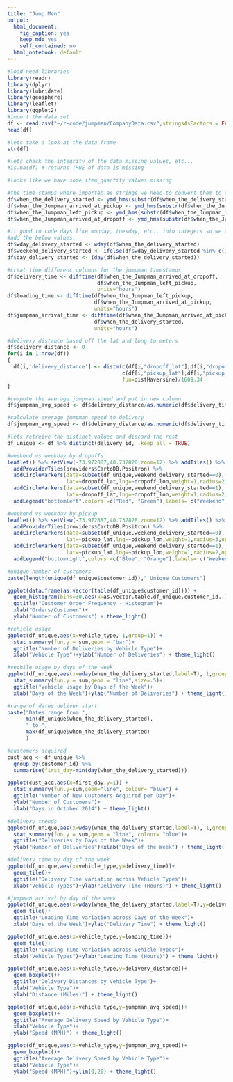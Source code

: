 ```yaml
---
title: "Jump Men"
output:
  html_document: 
    fig_caption: yes
    keep_md: yes
    self_contained: no
  html_notebook: default
---
```


```r
#load need libraries
library(readr)
library(dplyr)
library(lubridate)
library(geosphere)
library(leaflet)
library(ggplot2)
#import the data set
df <- read.csv("~/r-code/jumpmen/CompanyData.csv",stringsAsFactors = FALSE)
head(df)
```

```r
#lets take a look at the data frame
str(df)
```

```r
#lets check the integrity of the data missing values, etc...
#is.na(df) # returns TRUE of data is missing

#looks like we have some item_quantity values missing
```

```r
#the time stamps where imported as strings we need to convert them to a date format
df$when_the_delivery_started <- ymd_hms(substr(df$when_the_delivery_started,1,19))
df$when_the_Jumpman_arrived_at_pickup <- ymd_hms(substr(df$when_the_Jumpman_arrived_at_pickup,1,19))
df$when_the_Jumpman_left_pickup <- ymd_hms(substr(df$when_the_Jumpman_left_pickup,1,19))
df$when_the_Jumpman_arrived_at_dropoff <- ymd_hms(substr(df$when_the_Jumpman_arrived_at_dropoff,1,19))

```

```r
#it good to code days like monday, tuesday, etc.. into integers so we can use them numerical data. We will create new columns and
#add the below values.
df$wday_delivery_started <- wday(df$when_the_delivery_started)
df$weekend_delivery_started <- ifelse(df$wday_delivery_started %in% c(1,7),1,0)
df$day_delivery_started <- (day(df$when_the_delivery_started))

```

```r
#creat time differenc columns for the jumpman timestamps
df$delivery_time <- difftime(df$when_the_Jumpman_arrived_at_dropoff,
                             df$when_the_Jumpman_left_pickup,
                             units="hours")
df$loading_time <- difftime(df$when_the_Jumpman_left_pickup,
                            df$when_the_Jumpman_arrived_at_pickup,
                            units="hours")
df$jumpman_arrival_time <- difftime(df$when_the_Jumpman_arrived_at_pickup,
                            df$when_the_delivery_started,
                            units="hours")
```

```r
#delivery distance based off the lat and long to meters
df$delivery_distance <- 0
for(i in 1:nrow(df))
{ 
  df[i,'delivery_distance'] <- distm(c(df[i,"dropoff_lat"],df[i,"dropoff_lon"]),
                                     c(df[i,"pickup_lat"],df[i,"pickup_lon"]),
                                     fun=distHaversine)/1609.34
}
```


```r
#compute the average jumpman speed and put in new column
df$jumpman_avg_speed <- df$delivery_distance/as.numeric(df$delivery_time)
```

```r
#calculate average jumpman speed to delivery
df$jumpman_avg_speed <- df$delivery_distance/as.numeric(df$delivery_time)

#lets retreive the distinct values and discard the rest
df_unique <- df %>% distinct(delivery_id, .keep_all = TRUE)
```

```r
#weekend vs weekday by dropoffs
leaflet() %>% setView(-73.972887,40.732828,zoom=12) %>% addTiles() %>%
  addProviderTiles(providers$CartoDB.Positron) %>%
  addCircleMarkers(data=subset(df_unique,weekend_delivery_started==0),
                   lat=~dropoff_lat,lng=~dropoff_lon,weight=1,radius=2,opacity=1,color="Green") %>%
  addCircleMarkers(data=subset(df_unique,weekend_delivery_started==1),
                   lat=~dropoff_lat,lng=~dropoff_lon,weight=1,radius=2,opacity=1,color="Red") %>%
  addLegend("bottomleft",colors =c("Red", "Green"),labels= c("Weekend","Weekday"),opacity = 1)
```

```r
#weekend vs weekday by pickup
leaflet() %>% setView(-73.972887,40.732828,zoom=12) %>% addTiles() %>%
  addProviderTiles(providers$CartoDB.Positron) %>%
  addCircleMarkers(data=subset(df_unique,weekend_delivery_started==0),
                   lat=~pickup_lat,lng=~pickup_lon,weight=1,radius=3,opacity=1,color="Orange") %>%
  addCircleMarkers(data=subset(df_unique,weekend_delivery_started==1),
                   lat=~pickup_lat,lng=~pickup_lon,weight=1,radius=2,opacity=1,color="Blue")%>%
  addLegend("bottomright",colors =c("Blue", "Orange"),labels= c("Weekend","Weekday"),opacity = 1) 
```


```r
#unique number of customers
paste(length(unique(df_unique$customer_id))," Unique Customers")

ggplot(data.frame(as.vector(table(df_unique$customer_id)))) +
  geom_histogram(bins=30,aes(x=as.vector.table.df_unique.customer_id..))+
  ggtitle("Customer Order Frequency - Histogram")+
  xlab("Orders/Customer")+
  ylab("Number of Customers") + theme_light()
```


```r
#vehicle usage
ggplot(df_unique,aes(x=vehicle_type, 1,group=1)) +
  stat_summary(fun.y = sum,geom = "bar")+
  ggtitle("Number of Deliveries by Vehicle Type")+
  xlab("Vehicle Type")+ylab("Number of Deliveries") + theme_light()
```


```r
#vechile usage by days of the week
ggplot(df_unique,aes(x=wday(when_the_delivery_started,label=T), 1,group=vehicle_type,color=vehicle_type)) +
  stat_summary(fun.y = sum,geom = "line",size=.5)+
  ggtitle("Vehicle usage by Days of the Week")+
  xlab("Days of the Week")+ylab("Number of Deliveries") + theme_light() 
```


```r
#range of dates deliver start
paste("Dates range from ",
      min(df_unique$when_the_delivery_started),
      " to ",
      max(df_unique$when_the_delivery_started)
      )

```


```r
#customers acquired
cust_acq <- df_unique %>%
  group_by(customer_id) %>%
  summarise(first_day=min(day(when_the_delivery_started)))

ggplot(cust_acq,aes(x=first_day,y=1)) +
  stat_summary(fun.y=sum,geom="line", colour= "blue") +
  ggtitle("Number of New Customers Acquired per Day")+
  ylab("Number of Customers")+
  xlab("Days in October 2014") + theme_light() 
```


```r
#delivery trends
ggplot(df_unique,aes(x=wday(when_the_delivery_started,label=T), 1,group=1)) +
  stat_summary(fun.y = sum,geom = "line", colour= "blue")+
  ggtitle("Deliveries by Days of the Week")+
  ylab("Number of Deliveries")+xlab("Days of the Week") + theme_light() 

```


```r
#delivery time by day of the week
ggplot(df_unique,aes(x=vehicle_type,y=delivery_time))+
  geom_tile()+
  ggtitle("Delivery Time variation across Vehicle Types")+
  xlab("Vehicle Types")+ylab("Delivery Time (Hours)") + theme_light() 

#jumpman arrival by day of the week
ggplot(df_unique,aes(x=wday(when_the_delivery_started,label=T),y=delivery_time))+
  geom_tile()+
  ggtitle("Loading Time variation across Days of the Week")+
  xlab("Days of the Week")+ylab("Delivery Time") + theme_light()
```


```r
ggplot(df_unique,aes(x=vehicle_type,y=loading_time))+
  geom_tile()+
  ggtitle("Loading Time variation across Vehicle Types")+
  xlab("Vehicle Types")+ylab("Loading Time (Hours)") + theme_light()

ggplot(df_unique,aes(x=vehicle_type,y=delivery_distance))+
  geom_boxplot()+
  ggtitle("Delivery Distances by Vehicle Type")+
  xlab("Vehicle Type")+
  ylab("Distance (Miles)") + theme_light()

ggplot(df_unique,aes(x=vehicle_type,y=jumpman_avg_speed))+
  geom_boxplot()+
  ggtitle("Average Delivery Speed by Vehicle Type")+
  xlab("Vehicle Type")+
  ylab("Speed (MPH)") + theme_light()

ggplot(df_unique,aes(x=vehicle_type,y=jumpman_avg_speed))+
  geom_boxplot()+
  ggtitle("Average Delivery Speed by Vehicle Type")+
  xlab("Vehicle Type")+
  ylab("Speed (MPH)")+ylim(0,20) + theme_light()
```

